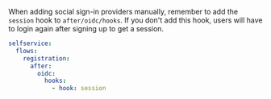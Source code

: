 When adding social sign-in providers manually, remember to add the `session` hook to `after/oidc/hooks`. If you don't add this
hook, users will have to login again after signing up to get a session.

```yaml
selfservice:
  flows:
    registration:
      after:
        oidc:
          hooks:
            - hook: session
```
